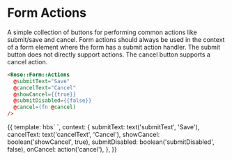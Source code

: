 
<Meta title="Rose|Form/Actions" component="Form/Actions" />

# Form Actions

A simple collection of buttons for performing common actions like submit/save
and cancel. Form actions should always be used in the context of a form element
where the form has a submit action handler. The submit button does not directly
support actions. The cancel button supports a cancel action.

```html
<Rose::Form::Actions
  @submitText="Save"
  @cancelText="Cancel"
  @showCancel={{true}}
  @submitDisabled={{false}}
  @cancel=(fn @cancel)
/>
```

<Preview>
  <Story name="Basic Form Actions">
    {{
      template: hbs`
      <Rose::Form::Actions
        @submitText={{submitText}}
        @cancelText={{cancelText}}
        @showCancel={{showCancel}}
        @submitDisabled={{submitDisabled}}
        @cancel={{onCancel}} />
    `,
      context: {
        submitText: text('submitText', 'Save'),
        cancelText: text('cancelText', 'Cancel'),
        showCancel: boolean('showCancel', true),
        submitDisabled: boolean('submitDisabled', false),
        onCancel: action('cancel'),
      },
    }}
  </Story>
</Preview>
